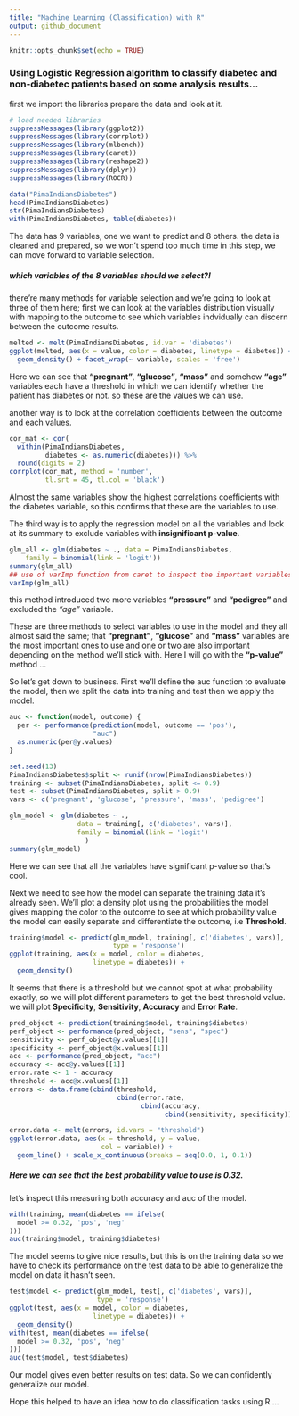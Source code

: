 ---
title: "Machine Learning (Classification) with R"
output: github_document
---

```{r setup, include=FALSE}
knitr::opts_chunk$set(echo = TRUE)
```
### Using Logistic Regression algorithm to classify diabetec and non-diabetec patients based on some analysis results...

first we import the libraries prepare the data and look at it. 

```{r libraries}
# load needed libraries
suppressMessages(library(ggplot2))
suppressMessages(library(corrplot))
suppressMessages(library(mlbench))
suppressMessages(library(caret))
suppressMessages(library(reshape2))
suppressMessages(library(dplyr))
suppressMessages(library(ROCR))
```

```{r data}
data("PimaIndiansDiabetes")
head(PimaIndiansDiabetes)
str(PimaIndiansDiabetes)
with(PimaIndiansDiabetes, table(diabetes))
```

The data has 9 variables, one we want to predict and 8 others.
the data is cleaned and prepared, so we won't spend too much time in this step, we can move forward to variable selection.

##### which variables of the 8 variables should we select?! 
there're many methods for variable selection and we're going to look at three of them here;
first we can look at the variables distribution visually with mapping to the outcome to see which variables indvidually can discern between the outcome results.

```{r density}
melted <- melt(PimaIndiansDiabetes, id.var = 'diabetes')
ggplot(melted, aes(x = value, color = diabetes, linetype = diabetes)) +
  geom_density() + facet_wrap(~ variable, scales = 'free')
```

Here we can see that **"pregnant"**, **"glucose"**, **"mass"** and somehow **"age"** variables each have a threshold in which we can identify whether the patient has diabetes or not. so these are the values we can use.

another way is to look at the correlation coefficients between the outcome and each values. 

```{r cor}
cor_mat <- cor(
  within(PimaIndiansDiabetes, 
         diabetes <- as.numeric(diabetes))) %>%
  round(digits = 2)
corrplot(cor_mat, method = 'number',
         tl.srt = 45, tl.col = 'black')
``` 

Almost the same variables show the highest correlations coefficients with the diabetes variable, so this confirms that these are the variables to use.

The third way is to apply the regression model on all the variables and look at its summary to exclude variables with **insignificant p-value**.

```{r glm_all}
glm_all <- glm(diabetes ~ ., data = PimaIndiansDiabetes,
    family = binomial(link = 'logit'))
summary(glm_all)
## use of varImp function from caret to inspect the important variables
varImp(glm_all)
```

this method introduced two more variables **"pressure"** and **"pedigree"** and excluded the *"age"* variable.

These are three methods to select variables to use in the model and they all almost said the same; that **"pregnant"**, **"glucose"** and **"mass"** variables are the most important ones to use and one or two are also important depending on the method we'll stick with.
Here I will go with the **"p-value"** method ...

So let's get down to business.
First we'll define the auc function to evaluate the model, then we split the data into training and test then we apply the model.

```{r model}
auc <- function(model, outcome) { 
  per <- performance(prediction(model, outcome == 'pos'),
                     "auc")
  as.numeric(per@y.values)
}

set.seed(13)
PimaIndiansDiabetes$split <- runif(nrow(PimaIndiansDiabetes))
training <- subset(PimaIndiansDiabetes, split <= 0.9)
test <- subset(PimaIndiansDiabetes, split > 0.9)
vars <- c('pregnant', 'glucose', 'pressure', 'mass', 'pedigree')

glm_model <- glm(diabetes ~ ., 
                 data = training[, c('diabetes', vars)],
                 family = binomial(link = 'logit')
                   )
summary(glm_model)
```

Here we can see that all the variables have significant p-value so that's cool.

Next we need to see how the model can separate the training data it's already seen. We'll plot a density plot using the probabilities the model gives mapping the color to the outcome to see at which probability value the model can easily separate and differentiate the outcome, i.e **Threshold**.
```{r density threshold}
training$model <- predict(glm_model, training[, c('diabetes', vars)],
                          type = 'response')
ggplot(training, aes(x = model, color = diabetes, 
                     linetype = diabetes)) +
  geom_density() 
```

It seems that there is a threshold but we cannot spot at what probability exactly, so we will plot different parameters to get the best threshold value.
we will plot **Specificity**, **Sensitivity**, **Accuracy** and **Error Rate**.

```{r threshold}
pred_object <- prediction(training$model, training$diabetes)
perf_object <- performance(pred_object, "sens", "spec")
sensitivity <- perf_object@y.values[[1]]
specificity <- perf_object@x.values[[1]]
acc <- performance(pred_object, "acc")
accuracy <- acc@y.values[[1]]
error.rate <- 1 - accuracy
threshold <- acc@x.values[[1]]
errors <- data.frame(cbind(threshold, 
                           cbind(error.rate, 
                                 cbind(accuracy, 
                                       cbind(sensitivity, specificity)))))

error.data <- melt(errors, id.vars = "threshold")
ggplot(error.data, aes(x = threshold, y = value, 
                       col = variable)) + 
  geom_line() + scale_x_continuous(breaks = seq(0.0, 1, 0.1))
```

##### Here we can see that the best probability value to use is **0.32**. 
let's inspect this measuring both accuracy and auc of the model.
```{r acc}
with(training, mean(diabetes == ifelse(
  model >= 0.32, 'pos', 'neg'
)))
auc(training$model, training$diabetes)
```

The model seems to give nice results, but this is on the training data so we have to check its performance on the test data to be able to generalize the model on data it hasn't seen.

```{r test}
test$model <- predict(glm_model, test[, c('diabetes', vars)],
                      type = 'response')
ggplot(test, aes(x = model, color = diabetes, 
                     linetype = diabetes)) +
  geom_density() 
with(test, mean(diabetes == ifelse(
  model >= 0.32, 'pos', 'neg'
)))
auc(test$model, test$diabetes)
```

Our model gives even better results on test data. So we can confidently generalize our model.

Hope this helped to have an idea how to do classification tasks using R ...


